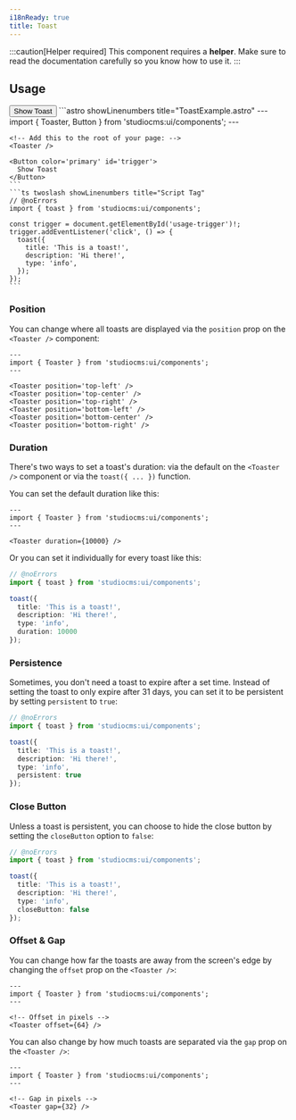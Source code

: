 ```yaml
---
i18nReady: true
title: Toast
---
```



:::caution[Helper required]
This component requires a **helper**. Make sure to read the documentation carefully so you know how to use it.
:::

## Usage

<Tabs>
  <TabItem label="Preview">
    <PreviewCard>
      <Button color="primary" id="usage-trigger">
        Show Toast
      </Button>
    </PreviewCard>
  </TabItem>
  <TabItem label="Code">
    ```astro showLinenumbers title="ToastExample.astro"
    ---
    import { Toaster, Button } from 'studiocms:ui/components';
    ---

    <!-- Add this to the root of your page: -->
    <Toaster />
    
    <Button color='primary' id='trigger'>
      Show Toast
    </Button>
    ```
    ```ts twoslash showLinenumbers title="Script Tag"
    // @noErrors
    import { toast } from 'studiocms:ui/components';

    const trigger = document.getElementById('usage-trigger')!;
    trigger.addEventListener('click', () => {
      toast({
        title: 'This is a toast!',
        description: 'Hi there!',
        type: 'info',
      });
    });
    ```
  </TabItem>
</Tabs>

### Position

You can change where all toasts are displayed via the `position` prop on the `<Toaster />` component:

```astro /position='[a-z-]+'/ showLinenumbers title="ToastPosition.astro"
---
import { Toaster } from 'studiocms:ui/components';
---

<Toaster position='top-left' />
<Toaster position='top-center' />
<Toaster position='top-right' />
<Toaster position='bottom-left' />
<Toaster position='bottom-center' />
<Toaster position='bottom-right' />
```

### Duration

There's two ways to set a toast's duration: via the default on the `<Toaster />` component or via the `toast({ ... })` function.

You can set the default duration like this:

```astro "duration={10000}" showLinenumbers title="ToastDuration.astro"
---
import { Toaster } from 'studiocms:ui/components';
---

<Toaster duration={10000} />
```

Or you can set it individually for every toast like this:

```ts "duration: 10000" twoslash showLinenumbers title="ToastDuration.ts"
// @noErrors
import { toast } from 'studiocms:ui/components';

toast({
  title: 'This is a toast!',
  description: 'Hi there!',
  type: 'info',
  duration: 10000
});
```

### Persistence

Sometimes, you don't need a toast to expire after a set time. Instead of setting the toast to only expire after 31 days, you can set it
to be persistent by setting `persistent` to `true`:

```ts "persistent: true" twoslash showLinenumbers title="ToastPersistence.ts"
// @noErrors
import { toast } from 'studiocms:ui/components';

toast({
  title: 'This is a toast!',
  description: 'Hi there!',
  type: 'info',
  persistent: true
});
```

### Close Button

Unless a toast is persistent, you can choose to hide the close button by setting the `closeButton` option to `false`:

```ts "closeButton: false" twoslash showLinenumbers title="ToastCloseButton.ts"
// @noErrors
import { toast } from 'studiocms:ui/components';

toast({
  title: 'This is a toast!',
  description: 'Hi there!',
  type: 'info',
  closeButton: false
});
```

### Offset & Gap

You can change how far the toasts are away from the screen's edge by changing the `offset` prop on the `<Toaster />`:

```astro showLinenumbers title="ToastOffset.astro"
---
import { Toaster } from 'studiocms:ui/components';
---

<!-- Offset in pixels -->
<Toaster offset={64} />
```

You can also change by how much toasts are separated via the `gap` prop on the `<Toaster />`:

```astro showLinenumbers title="ToastGap.astro"
---
import { Toaster } from 'studiocms:ui/components';
---

<!-- Gap in pixels -->
<Toaster gap={32} />
```

<ToasterScript />
